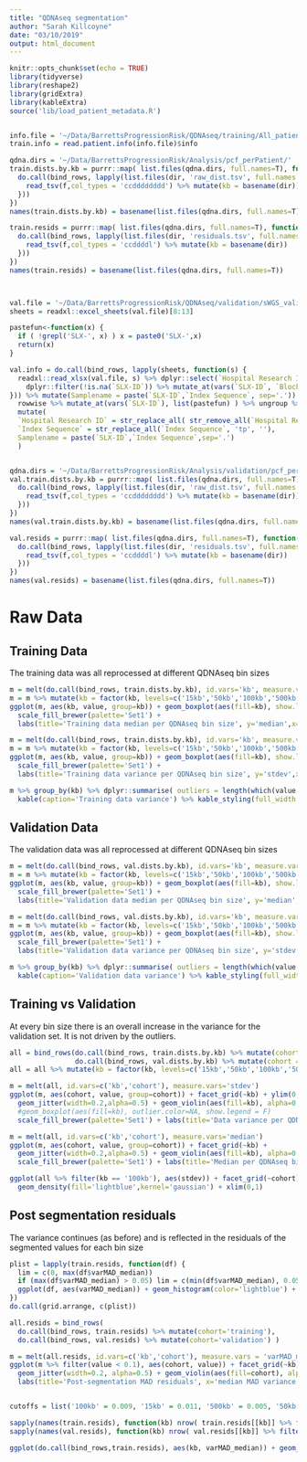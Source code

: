 ```yaml
---
title: "QDNAseq segmentation"
author: "Sarah Killcoyne"
date: "03/10/2019"
output: html_document
---
```


```r
knitr::opts_chunk$set(echo = TRUE)
library(tidyverse)
library(reshape2)
library(gridExtra)
library(kableExtra)
source('lib/load_patient_metadata.R')


info.file = '~/Data/BarrettsProgressionRisk/QDNAseq/training/All_patient_info.xlsx'
train.info = read.patient.info(info.file)$info

qdna.dirs = '~/Data/BarrettsProgressionRisk/Analysis/pcf_perPatient/'
train.dists.by.kb = purrr::map( list.files(qdna.dirs, full.names=T), function(dir) {
  do.call(bind_rows, lapply(list.files(dir, 'raw_dist.tsv', full.names = T, recursive = T), function(f) {
    read_tsv(f,col_types = 'ccdddddddd') %>% mutate(kb = basename(dir))  
  }))
})
names(train.dists.by.kb) = basename(list.files(qdna.dirs, full.names=T))

train.resids = purrr::map( list.files(qdna.dirs, full.names=T), function(dir) {
  do.call(bind_rows, lapply(list.files(dir, 'residuals.tsv', full.names = T, recursive = T), function(f) {
    read_tsv(f,col_types = 'ccddddl') %>% mutate(kb = basename(dir))  
  }))
})
names(train.resids) = basename(list.files(qdna.dirs, full.names=T))



val.file = '~/Data/BarrettsProgressionRisk/QDNAseq/validation/sWGS_validation_batches.xlsx'
sheets = readxl::excel_sheets(val.file)[8:13]

pastefun<-function(x) {
  if ( !grepl('SLX-', x) ) x = paste0('SLX-',x)
  return(x)
}

val.info = do.call(bind_rows, lapply(sheets, function(s) {
  readxl::read_xlsx(val.file, s) %>% dplyr::select(`Hospital Research ID`, matches('Status'), `Block ID`,`Sample Type`, `SLX-ID`, `Index Sequence`, Pathology, Cohort, Batch, matches('Collection|Notes')) %>% 
    dplyr::filter(!is.na(`SLX-ID`)) %>% mutate_at(vars(`SLX-ID`, `Block ID`), list(as.character)) 
})) %>% mutate(Samplename = paste(`SLX-ID`,`Index Sequence`, sep='.')) %>% 
  rowwise %>% mutate_at(vars(`SLX-ID`), list(pastefun) ) %>% ungroup %>% 
  mutate(
  `Hospital Research ID` = str_replace_all( str_remove_all(`Hospital Research ID`, " "), '/', '_'), 
  `Index Sequence` = str_replace_all(`Index Sequence`, 'tp', ''),
  Samplename = paste(`SLX-ID`,`Index Sequence`,sep='.')
  )


qdna.dirs = '~/Data/BarrettsProgressionRisk/Analysis/validation/pcf_perPatient'
val.train.dists.by.kb = purrr::map( list.files(qdna.dirs, full.names=T), function(dir) {
  do.call(bind_rows, lapply(list.files(dir, 'raw_dist.tsv', full.names = T, recursive = T), function(f) {
    read_tsv(f,col_types = 'ccdddddddd') %>% mutate(kb = basename(dir))  
  }))
})
names(val.train.dists.by.kb) = basename(list.files(qdna.dirs, full.names=T))

val.resids = purrr::map( list.files(qdna.dirs, full.names=T), function(dir) {
  do.call(bind_rows, lapply(list.files(dir, 'residuals.tsv', full.names = T, recursive = T), function(f) {
    read_tsv(f,col_types = 'ccddddl') %>% mutate(kb = basename(dir))  
  }))
})
names(val.resids) = basename(list.files(qdna.dirs, full.names=T))
```

# Raw Data

## Training Data

The training data was all reprocessed at different QDNAseq bin sizes

```r
m = melt(do.call(bind_rows, train.dists.by.kb), id.vars='kb', measure.vars=c('median'))
m = m %>% mutate(kb = factor(kb, levels=c('15kb','50kb','100kb','500kb'), ordered=T))
ggplot(m, aes(kb, value, group=kb)) + geom_boxplot(aes(fill=kb), show.legend = F) + ylim(0.95,1.05) + 
  scale_fill_brewer(palette='Set1') + 
  labs(title='Training data median per QDNAseq bin size', y='median',x='') + theme_minimal()

m = melt(do.call(bind_rows, train.dists.by.kb), id.vars='kb', measure.vars=c('stdev'))
m = m %>% mutate(kb = factor(kb, levels=c('15kb','50kb','100kb','500kb'), ordered=T))
ggplot(m, aes(kb, value, group=kb)) + geom_boxplot(aes(fill=kb), show.legend = F) + ylim(0,1) +
  scale_fill_brewer(palette='Set1') + 
  labs(title='Training data variance per QDNAseq bin size', y='stdev',x='') + theme_minimal()

m %>% group_by(kb) %>% dplyr::summarise( outliers = length(which(value > 1)), median.variance = median(value), min.var=min(value), max.var=max(value)) %>% mutate_if(is.numeric, list(~round(.,3))) %>%
  kable(caption='Training data variance') %>% kable_styling(full_width = F)
```


## Validation Data

The validation data was all reprocessed at different QDNAseq bin sizes

```r
m = melt(do.call(bind_rows, val.dists.by.kb), id.vars='kb', measure.vars=c('median'))
m = m %>% mutate(kb = factor(kb, levels=c('15kb','50kb','100kb','500kb'), ordered=T))
ggplot(m, aes(kb, value, group=kb)) + geom_boxplot(aes(fill=kb), show.legend = F) + ylim(0.95,1.05) + 
  scale_fill_brewer(palette='Set1') + 
  labs(title='Validation data median per QDNAseq bin size', y='median',x='') + theme_minimal()

m = melt(do.call(bind_rows, val.dists.by.kb), id.vars='kb', measure.vars=c('stdev'))
m = m %>% mutate(kb = factor(kb, levels=c('15kb','50kb','100kb','500kb'), ordered=T))
ggplot(m, aes(kb, value, group=kb)) + geom_boxplot(aes(fill=kb), show.legend = F) + ylim(0,1) +
  scale_fill_brewer(palette='Set1') + 
  labs(title='Validation data variance per QDNAseq bin size', y='stdev',x='') + theme_minimal()

m %>% group_by(kb) %>% dplyr::summarise( outliers = length(which(value > 1)), median.variance = median(value), min.var=min(value), max.var=max(value)) %>% mutate_if(is.numeric, list(~round(.,3))) %>%
  kable(caption='Validation data variance') %>% kable_styling(full_width = F)
```


## Training vs Validation

At every bin size there is an overall increase in the variance for the validation set.  It is not driven by the outliers.

```r
all = bind_rows(do.call(bind_rows, train.dists.by.kb) %>% mutate(cohort='training'),
                do.call(bind_rows, val.dists.by.kb) %>% mutate(cohort = 'validation'))
all = all %>% mutate(kb = factor(kb, levels=c('15kb','50kb','100kb','500kb'), ordered=T))

m = melt(all, id.vars=c('kb','cohort'), measure.vars='stdev')
ggplot(m, aes(cohort, value, group=cohort)) + facet_grid(~kb) + ylim(0,1) +
  geom_jitter(width=0.2,alpha=0.5) + geom_violin(aes(fill=kb), alpha=0.5, show.legend=F) + 
  #geom_boxplot(aes(fill=kb), outlier.color=NA, show.legend = F) 
  scale_fill_brewer(palette='Set1') + labs(title='Data variance per QDNAseq bin size', y='stdev',x='') + theme_minimal()

m = melt(all, id.vars=c('kb','cohort'), measure.vars='median')
ggplot(m, aes(cohort, value, group=cohort)) + facet_grid(~kb) + 
  geom_jitter(width=0.2,alpha=0.5) + geom_violin(aes(fill=kb), alpha=0.5, show.legend=F) + ylim(0.95,1.1) +
  scale_fill_brewer(palette='Set1') + labs(title='Median per QDNAseq bin size', y='median',x='') + theme_minimal()

ggplot(all %>% filter(kb == '100kb'), aes(stdev)) + facet_grid(~cohort) + 
  geom_density(fill='lightblue',kernel='gaussian') + xlim(0,1)

```

## Post segmentation residuals

The variance continues (as before) and is reflected in the residuals of the segmented values for each bin size

```r

plist = lapply(train.resids, function(df) {
  lim = c(0, max(df$varMAD_median))
  if (max(df$varMAD_median) > 0.05) lim = c(min(df$varMAD_median), 0.05)
  ggplot(df, aes(varMAD_median)) + geom_histogram(color='lightblue') + labs(title=unique(df$kb)) + xlim(lim)
})
do.call(grid.arrange, c(plist))

all.resids = bind_rows(
  do.call(bind_rows, train.resids) %>% mutate(cohort='training'),
  do.call(bind_rows, val.resids) %>% mutate(cohort='validation') )

m = melt(all.resids, id.vars=c('kb','cohort'), measure.vars = 'varMAD_median')
ggplot(m %>% filter(value < 0.1), aes(cohort, value)) + facet_grid(~kb) + 
  geom_jitter(width=0.2, alpha=0.5) + geom_violin(aes(fill=cohort), alpha=0.5, show.legend=F) + 
  labs(title='Post-segmentation MAD residuals', x='median MAD variance')


cutoffs = list('100kb' = 0.009, '15kb' = 0.011, '500kb' = 0.005, '50kb' = 0.011)

sapply(names(train.resids), function(kb) nrow( train.resids[[kb]] %>% filter(varMAD_median >= cutoffs[kb])))
sapply(names(val.resids), function(kb) nrow( val.resids[[kb]] %>% filter(varMAD_median >= cutoffs[kb])))

ggplot(do.call(bind_rows,train.resids), aes(kb, varMAD_median)) + geom_boxplot() + ylim(0,0.05)
```



